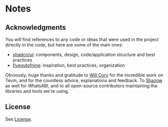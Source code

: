 # Notes

## Acknowledgments

You will find references to any code or ideas that were used in the project directly in the code, but here are some of the main ones:

- [shadcn/ui](https://ui.shadcn.com/): components, design, code/application structure and best practices
- [fiveoutofnine](https://www.fiveoutofnine.com/): inspiration, best practices, organization

Obviously, huge thanks and gratitude to [Will Cory](https://twitter.com/FUCORY) for the incredible work on Tevm, and for the countless advice, explanations and feedback. To [Shazow](https://twitter.com/shazow) as well for WhatsABI, and to all open-source contributors maintaining the libraries and tools we're using.

## License

See [License](https://github.com/0xpolarzero/savvy/tree/main/LICENSE).
